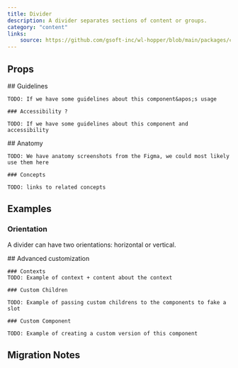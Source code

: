 ```yaml
---
title: Divider
description: A divider separates sections of content or groups.
category: "content"
links:
    source: https://github.com/gsoft-inc/wl-hopper/blob/main/packages/components/src/Divider/src/Divider.tsx
---
```


<Example src="Divider/docs/preview" isOpen />

## Props

<PropTable component="Divider" />

<FeatureFlag flag="next">
    ## Guidelines

    TODO: If we have some guidelines about this component&apos;s usage

    ### Accessibility ?

    TODO: If we have some guidelines about this component and accessibility
</FeatureFlag>

<FeatureFlag flag="rc">
    ## Anatomy

    TODO: We have anatomy screenshots from the Figma, we could most likely use them here

    ### Concepts

    TODO: links to related concepts
</FeatureFlag>

## Examples

### Orientation

A divider can have two orientations: horizontal or vertical.

<Example src="Divider/docs/orientation" />

<FeatureFlag flag="next">
    ## Advanced customization

    ### Contexts
    TODO: Example of context + content about the context

    ### Custom Children

    TODO: Example of passing custom childrens to the components to fake a slot

    ### Custom Component

    TODO: Example of creating a custom version of this component
</FeatureFlag>

## Migration Notes

<MigrateGuide src="Divider/docs/migration-notes" />
